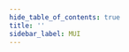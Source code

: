 ```yaml
---
hide_table_of_contents: true
title: ''
sidebar_label: MUI
---
```




<Grid container spacing={6}>
  <PageHeader
    title='MUI Table'
    subtitle='Tables display sets of data. They can be fully customized.'
    href='https://mui.com/material-ui/react-table/'
  />
  <Grid item xs={12}>
    <Card>
      <CardHeader title='Basic Table' />
      <TableBasic />
    </Card>
  </Grid>
  <Grid item xs={12}>
    <Card>
      <CardHeader title='Dense Table' />
      <TableDense />
    </Card>
  </Grid>
  <Grid item xs={12}>
    <Card>
      <CardHeader title='Sticky Header' />
      <TableStickyHeader />
    </Card>
  </Grid>
  <Grid item xs={12}>
    <Card>
      <CardHeader title='Collapsible Table' />
      <TableCollapsible />
    </Card>
  </Grid>
  <Grid item xs={12}>
    <Card>
      <CardHeader title='Spanning Table' />
      <TableSpanning />
    </Card>
  </Grid>
  <Grid item xs={12}>
    <Card>
      <CardHeader title='Customized Table' />
      <TableCustomized />
    </Card>
  </Grid>
  <Grid item xs={12}>
    <Card>
      <TableSortSelect />
    </Card>
  </Grid>
</Grid>
